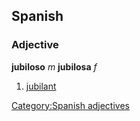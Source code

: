 == Spanish == 
=== Adjective === 
'''jubiloso''' ''m'' '''jubilosa''' ''f'' 
# [[jubilant]] 
[[Category:Spanish adjectives]]